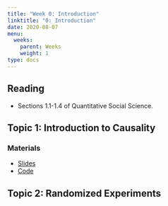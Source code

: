 ```yaml
---
title: "Week 0: Introduction"
linktitle: "0: Introduction"
date: 2020-08-07
menu:
  weeks:
    parent: Weeks
    weight: 1
type: docs
---
```


## Reading

- Sections 1.1-1.4 of Quantitative Social Science. 

## Topic 1: Introduction to Causality


### Materials

- [Slides](#)
- [Code](#)

## Topic 2: Randomized Experiments

